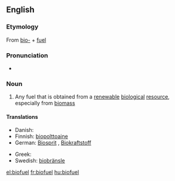 {{rfc|Definition}}
==English==
{{wikipedia}}

===Etymology===
From [[bio-]] + [[fuel]]

===Pronunciation===
* {{a|UK}} {{IPA|/ˈbaɪ.əʊˌfjʊ(.ə)l/}} {{SAMPA|/baI.@U%fjU(.@)l/}}

===Noun===
{{en-noun}}

# Any fuel that is obtained from a [[renewable]] [[biological]] [[resource]], especially from [[biomass]]

====Translations====
{{trans-top|biofuel}}
* Danish: {{t+|da|biobrændsel}}
* Finnish: [[biopolttoaine]]
* German: [[Biosprit]] {{m}}, [[Biokraftstoff]] {{m}}
{{trans-mid}}
* Greek: {{t|el|βιοκαύσιμο|n|tr=viokáfsimo}}
* Swedish: [[biobränsle]]
{{trans-bottom}}

[[el:biofuel]]
[[fr:biofuel]]
[[hu:biofuel]]